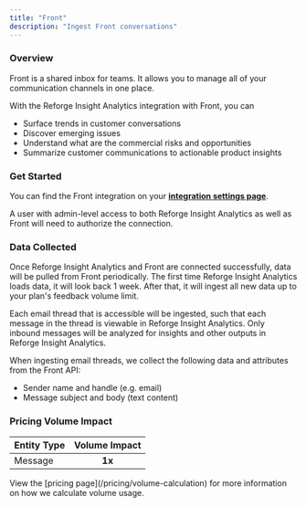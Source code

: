 ```yaml
---
title: "Front"
description: "Ingest Front conversations"
---
```


### Overview

Front is a shared inbox for teams. It allows you to manage all of your communication channels in one place.

With the Reforge Insight Analytics integration with Front, you can

- Surface trends in customer conversations
- Discover emerging issues
- Understand what are the commercial risks and opportunities
- Summarize customer communications to actionable product insights

### Get Started

You can find the Front integration on your **[integration settings page](https://insights.reforge.com/w/default/settings/integrations/front)**.

A user with admin-level access to both Reforge Insight Analytics as well as Front will need to authorize the connection.

<Steps>
  <Step title='Go to "Settings"' />
  <Step title='Click "Integrations" in the navigation menu' />
  <Step title='Click "Front"' />
  <Step title='Click "Connect"' />
  <Step title="If necessary, log in to Front using the appropriate account" />
  <Step title="Review and approve the permissions requested" />
  <Step title="Once confirmed, you will be returned to Reforge Insight Analytics, where you can toggle on conversation ingestion" />
</Steps>

### Data Collected

Once Reforge Insight Analytics and Front are connected successfully, data will be pulled from Front periodically. The first time Reforge Insight Analytics loads data, it will look back 1 week. After that, it will ingest all new data up to your plan's feedback volume limit.

Each email thread that is accessible will be ingested, such that each message in the thread is viewable in Reforge Insight Analytics. Only inbound messages will be analyzed for insights and other outputs in Reforge Insight Analytics.

When ingesting email threads, we collect the following data and attributes from the Front API:

- Sender name and handle (e.g. email)
- Message subject and body (text content)

### Pricing Volume Impact

| Entity Type | Volume Impact |
| :---------- | :-----------: |
| Message     |    **1x**     |

<Info>
  View the [pricing page](/pricing/volume-calculation) for more information on
  how we calculate volume usage.
</Info>
